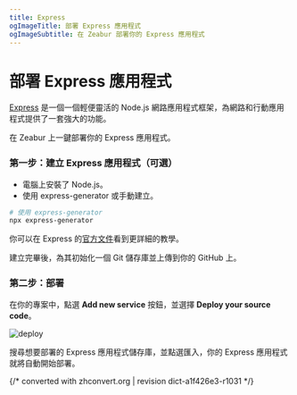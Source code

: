 ```yaml
---
title: Express
ogImageTitle: 部署 Express 應用程式
ogImageSubtitle: 在 Zeabur 部署你的 Express 應用程式
---
```


# 部署 Express 應用程式

[Express](https://expressjs.com/) 是一個一個輕便靈活的 Node.js 網路應用程式框架，為網路和行動應用程式提供了一套強大的功能。

在 Zeabur 上一鍵部署你的 Express 應用程式。

### 第一步：建立 Express 應用程式（可選）

- 電腦上安裝了 Node.js。
- 使用 express-generator 或手動建立。

```bash
# 使用 express-generator
npx express-generator
```

你可以在 Express 的[官方文件](https://expressjs.com/en/starter/installing.html)看到更詳細的教學。

建立完畢後，為其初始化一個 Git 儲存庫並上傳到你的 GitHub 上。

### 第二步：部署

在你的專案中，點選 **Add new service** 按鈕，並選擇 **Deploy your source code**。

![deploy](/deploy/common/select-service.en-US.png)

搜尋想要部署的 Express 應用程式儲存庫，並點選匯入，你的 Express 應用程式就將自動開始部署。

{/* converted with zhconvert.org | revision dict-a1f426e3-r1031 */}
